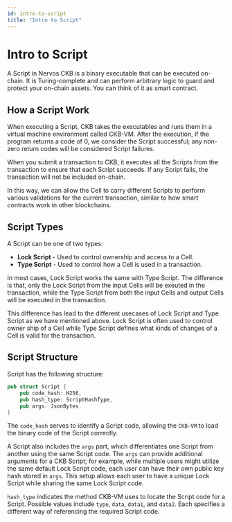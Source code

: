 ```yaml
---
id: intro-to-script
title: "Intro to Script"
---
```



# Intro to Script

A <Tooltip>Script</Tooltip> in Nervos CKB is a binary executable that can be executed on-chain. It is Turing-complete and can perform arbitrary logic to guard and protect your on-chain assets. You can think of it as smart contract.

## How a Script Work

When executing a Script, CKB takes the executables and runs them in a virtual machine environment called <Tooltip>CKB-VM</Tooltip>. After the execution, if the program returns a code of 0, we consider the Script successful; any non-zero return codes will be considered Script failures.

When you submit a transaction to CKB, it executes all the Scripts from the transaction to ensure that each Script succeeds. If any Script fails, the transaction will not be included on-chain.

In this way, we can allow the Cell to carry different Scripts to perform various validations for the current transaction, similar to how smart contracts work in other blockchains.

## Script Types

A Script can be one of two types:

- **Lock Script** - Used to control ownership and access to a Cell.
- **Type Script** - Used to control how a Cell is used in a transaction.

In most cases, Lock Script works the same with Type Script. The difference is that, only the Lock Script from the input Cells will be exeuted in the transaction, while the Type Script from both the input Cells and output Cells will be executed in the transaction.

This difference has lead to the different usecases of Lock Script and Type Script as we have mentioned above. Lock Script is often used to control owner ship of a Cell while Type Script defines what kinds of changes of a Cell is valid for the transaction.

## Script Structure

Script has the following structure:

```rust
pub struct Script {
    pub code_hash: H256,
    pub hash_type: ScriptHashType,
    pub args: JsonBytes,
}
```

The `code_hash` serves to identify a Script code, allowing the `CKB-VM` to load the binary code of the Script correctly.

A Script also includes the `args` part, which differentiates one Script from another using the same Script code. The `args` can provide additional arguments for a CKB Script; for example, while multiple users might utilize the same default Lock Script code, each user can have their own public key hash stored in `args`. This setup allows each user to have a unique Lock Script while sharing the same Lock Script code.

`hash_type` indicates the method CKB-VM uses to locate the Script code for a Script. Possible values include `type`, `data`, `data1`, and `data2`. Each specifies a different way of referencing the required Script code.
